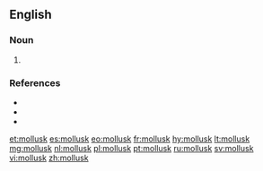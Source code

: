 ==English==

===Noun===
{{en-noun}}

# {{context|US|lang=en}} {{alternative spelling of|mollusc|lang=en}}

===References===
* {{R:American Heritage 2000|mollusk}}
* {{R:Dictionary.com|mollusk}}
* {{R:WordNet 2003|mollusk}}

[[et:mollusk]]
[[es:mollusk]]
[[eo:mollusk]]
[[fr:mollusk]]
[[hy:mollusk]]
[[lt:mollusk]]
[[mg:mollusk]]
[[nl:mollusk]]
[[pl:mollusk]]
[[pt:mollusk]]
[[ru:mollusk]]
[[sv:mollusk]]
[[vi:mollusk]]
[[zh:mollusk]]